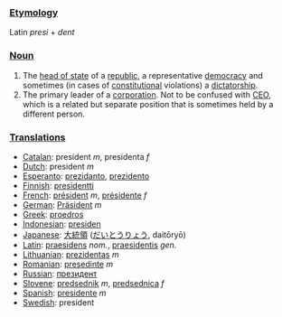 ===[[Etymology]]===

Latin ''presi'' + ''dent''

===[[Noun]]===

#The [[head of state]] of a [[republic]], a representative [[democracy]] and sometimes (in cases of [[constitutional]] violations) a [[dictatorship]].
#The primary leader of a [[corporation]].  Not to be confused with [[CEO]], which is a related but separate position that is sometimes held by a different person.

===[[Translation]]s===

*[[Catalan]]: president ''m'', presidenta ''f''
*[[Dutch]]: president ''m''
*[[Esperanto]]: [[prezidanto]], [[prezidento]]
*[[Finnish]]: [[presidentti]]
*[[French]]: [[président]] ''m'', [[présidente]] ''f''
*[[German]]: [[Präsident]] ''m''
*[[Greek]]: [[proedros]]
*[[Indonesian]]: [[presiden]]
*[[Japanese]]: [[大統領]] ([[だいとうりょう]], daitōryō)
*[[Latin]]: [[praesidens]] ''nom.'', [[praesidentis]] ''gen.''
*[[Lithuanian]]: [[prezidentas]] ''m''
*[[Romanian]]: [[preşedinte]] ''m''
*[[Russian]]: [[президент]]
*[[Slovene]]: [[predsednik]] ''m'', [[predsednica]] ''f''
*[[Spanish]]: [[presidente]] ''m''
*[[Swedish]]: president